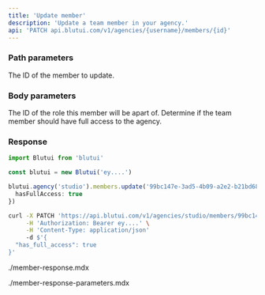 ```yaml
---
title: 'Update member'
description: 'Update a team member in your agency.'
api: 'PATCH api.blutui.com/v1/agencies/{username}/members/{id}'
---
```


### Path parameters

<Parameter name="id" type="string" required="true">
The ID of the member to update.
</Parameter>

### Body parameters

<Parameter name="role" type="integer">
The ID of the role this member will be apart of.
</Parameter>

<Parameter name="has_full_access" type="boolean">
Determine if the team member should have full access to the agency.
</Parameter>

### Response

```ts tab="Node.js"
import Blutui from 'blutui'

const blutui = new Blutui('ey....')

blutui.agency('studio').members.update('99bc147e-3ad5-4b09-a2e2-b21bd680ad05', {
  hasFullAccess: true
})
```

```bash tab="cURL"
curl -X PATCH 'https://api.blutui.com/v1/agencies/studio/members/99bc147e-3ad5-4b09-a2e2-b21bd680ad05' \
     -H 'Authorization: Bearer ey....' \
     -H 'Content-Type: application/json'
     -d $'{
  "has_full_access": true
}'
```

<include>./member-response.mdx</include>

<include>./member-response-parameters.mdx</include>
